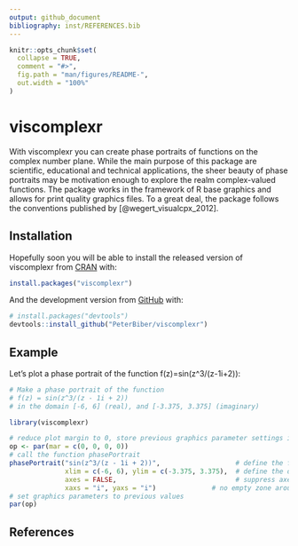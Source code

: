 ```yaml
---
output: github_document
bibliography: inst/REFERENCES.bib
---
```


<!-- README.md is generated from README.Rmd. Please edit that file -->

```r
knitr::opts_chunk$set(
  collapse = TRUE,
  comment = "#>",
  fig.path = "man/figures/README-",
  out.width = "100%"
)
```

# viscomplexr

<!-- badges: start -->
<!-- badges: end -->

With viscomplexr you can create phase portraits of functions on the complex number plane. While the main purpose of this package are scientific, educational and technical applications, the sheer beauty of phase portraits may be motivation enough to explore the realm complex-valued functions. The package works in the framework of R base graphics and allows for print quality graphics files. To a great deal, the package follows the conventions published by [@wegert_visualcpx_2012]. 



## Installation

Hopefully soon you will be able to install the released version of viscomplexr from [CRAN](https://CRAN.R-project.org) with:

``` r
install.packages("viscomplexr")
```

And the development version from [GitHub](https://github.com/) with:

``` r
# install.packages("devtools")
devtools::install_github("PeterBiber/viscomplexr")
```
## Example

Let's plot a phase portrait of the function f(z)=sin(z^3/(z-1i+2)):

```r
# Make a phase portrait of the function 
# f(z) = sin(z^3/(z - 1i + 2))
# in the domain [-6, 6] (real), and [-3.375, 3.375] (imaginary)

library(viscomplexr)

# reduce plot margin to 0, store previous graphics parameter settings in op
op <- par(mar = c(0, 0, 0, 0))
# call the function phasePortrait
phasePortrait("sin(z^3/(z - 1i + 2))",                   # define the function
              xlim = c(-6, 6), ylim = c(-3.375, 3.375),  # define the domain
              axes = FALSE,                              # suppress axes
              xaxs = "i", yaxs = "i")              # no empty zone around plot
# set graphics parameters to previous values
par(op)
```

<!--
What is special about using `README.Rmd` instead of just `README.md`? You can include R chunks like so:

```r
# summary(cars)
```

You'll still need to render `README.Rmd` regularly, to keep `README.md` up-to-date.

You can also embed plots, for example:

```r
# plot(pressure)
```

In that case, don't forget to commit and push the resulting figure files, so they display on GitHub!
-->

## References


